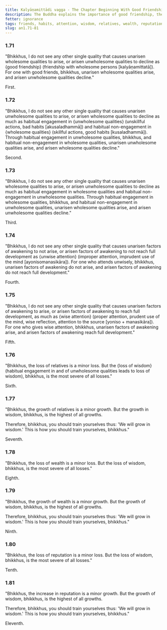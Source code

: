 ```yaml
---
title: Kalyāṇamittādi vagga - The Chapter Beginning With Good Friendship
description: The Buddha explains the importance of good friendship, the consequences of habitual engagement in unwholesome and wholesome qualities, wise and unwise attention, the loss or increase of relatives, wealth, and reputation contrasted with the loss or increase of wisdom.
fetter: ignorance
tags: friends, habits, attention, wisdom, relatives, wealth, reputation, wholesome, unwholesome, an, an1
slug: an1.71-81
---
```


### 1.71

"Bhikkhus, I do not see any other single quality that causes unarisen wholesome qualities to arise, or arisen unwholesome qualities to decline as \{good friendship} (friendship with wholesome persons [kalyāṇamittatā]). For one with good friends, bhikkhus, unarisen wholesome qualities arise, and arisen unwholesome qualities decline."

First.

### 1.72

"Bhikkhus, I do not see any other single quality that causes unarisen unwholesome qualities to arise, or arisen wholesome qualities to decline as much as habitual engagement in \{unwholesome qualities} (unskillful actions, bad habits [akusaladhammā]) and habitual non-engagement in \{wholesome qualities} (skillful actions, good habits [kusaladhammā]). Through habitual engagement in unwholesome qualities, bhikkhus, and habitual non-engagement in wholesome qualities, unarisen unwholesome qualities arise, and arisen wholesome qualities decline."

Second.

### 1.73

"Bhikkhus, I do not see any other single quality that causes unarisen wholesome qualities to arise, or arisen unwholesome qualities to decline as much as habitual engagement in wholesome qualities and habitual non-engagement in unwholesome qualities. Through habitual engagement in wholesome qualities, bhikkhus, and habitual non-engagement in unwholesome qualities, unarisen wholesome qualities arise, and arisen unwholesome qualities decline."

Third.

### 1.74

"Bhikkhus, I do not see any other single quality that causes unarisen factors of awakening to not arise, or arisen factors of awakening to not reach full development as \{unwise attention} (improper attention, imprudent use of the mind [ayonisomanasikāra]). For one who attends unwisely, bhikkhus, unarisen factors of awakening do not arise, and arisen factors of awakening do not reach full development."

Fourth.

### 1.75

"Bhikkhus, I do not see any other single quality that causes unarisen factors of awakening to arise, or arisen factors of awakening to reach full development, as much as \{wise attention} (proper attention, prudent use of the mind, wise reflection, attention to the source [yoniso + manasikāra]). For one who gives wise attention, bhikkhus, unarisen factors of awakening arise, and arisen factors of awakening reach full development."

Fifth.

### 1.76

"Bhikkhus, the loss of relatives is a minor loss. But the \{loss of wisdom} (habitual engagement in and of unwholesome qualities leads to loss of wisdom), bhikkhus, is the most severe of all losses."

Sixth.

### 1.77

"Bhikkhus, the growth of relatives is a minor growth. But the growth in wisdom, bhikkhus, is the highest of all growths.

Therefore, bhikkhus, you should train yourselves thus: 'We will grow in wisdom.' This is how you should train yourselves, bhikkhus."

Seventh.

### 1.78

"Bhikkhus, the loss of wealth is a minor loss. But the loss of wisdom, bhikkhus, is the most severe of all losses."

Eighth.

### 1.79

"Bhikkhus, the growth of wealth is a minor growth. But the growth of wisdom, bhikkhus, is the highest of all growths.

Therefore, bhikkhus, you should train yourselves thus: 'We will grow in wisdom.' This is how you should train yourselves, bhikkhus."

Ninth.

### 1.80

"Bhikkhus, the loss of reputation is a minor loss. But the loss of wisdom, bhikkhus, is the most severe of all losses."

Tenth.

### 1.81

"Bhikkhus, the increase in reputation is a minor growth. But the growth of wisdom, bhikkhus, is the highest of all growths.

Therefore, bhikkhus, you should train yourselves thus: 'We will grow in wisdom.' This is how you should train yourselves, bhikkhus."

Eleventh.